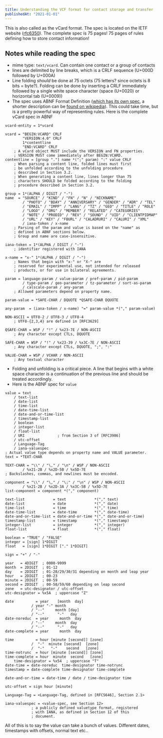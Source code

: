 ```yaml
---
title: Understanding the VCF format for contact storage and transfer
publishedAt: "2021-01-01"
---
```


This is also called as the vCard format. The spec is located on the IETF website
([rfc6350](https://tools.ietf.org/html/rfc6350)). The complete spec is 75 pages! 75 pages of rules defining how to store
contact information!

## Notes while reading the spec

-   mime type: `text/vcard`. Can contain one contact or a group of contacts
-   lines are delimited by line breaks, which is a CRLF sequence (U+000D followed by U+000A)
-   Line folding _should_ be done at 75 octets (75 letters? since octets is 8 bits = byte?). Folding can be done by
    inserting a CRLF immediately followed by a single white space character (space (U+0020) or horizontal tab (U+0009))
-   The spec uses ABNF Format Definition ([which has its own spec](https://tools.ietf.org/html/rfc5234), a shorter
    description can be [found on wikipedia](https://en.wikipedia.org/wiki/Augmented_Backus%E2%80%93Naur_form)). This
    could take time, but is a pretty powerful way of representing rules. Here is the complete vCard spec in ABNF

```
vcard-entity = 1*vcard

vcard = "BEGIN:VCARD" CRLF
        "VERSION:4.0" CRLF
        1*contentline
        "END:VCARD" CRLF
    ; A vCard object MUST include the VERSION and FN properties.
    ; VERSION MUST come immediately after BEGIN:VCARD.
contentline = [group "."] name *(";" param) ":" value CRLF
    ; When parsing a content line, folded lines must first
    ; be unfolded according to the unfolding procedure
    ; described in Section 3.2.
    ; When generating a content line, lines longer than 75
    ; characters SHOULD be folded according to the folding
    ; procedure described in Section 3.2.

group = 1*(ALPHA / DIGIT / "-")
name  = "SOURCE" / "KIND" / "FN" / "N" / "NICKNAME"
        / "PHOTO" / "BDAY" / "ANNIVERSARY" / "GENDER" / "ADR" / "TEL"
        / "EMAIL" / "IMPP" / "LANG" / "TZ" / "GEO" / "TITLE" / "ROLE"
        / "LOGO" / "ORG" / "MEMBER" / "RELATED" / "CATEGORIES"
        / "NOTE" / "PRODID" / "REV" / "SOUND" / "UID" / "CLIENTPIDMAP"
        / "URL" / "KEY" / "FBURL" / "CALADRURI" / "CALURI" / "XML"
        / iana-token / x-name
    ; Parsing of the param and value is based on the "name" as
    ; defined in ABNF sections below.
    ; Group and name are case-insensitive.

iana-token = 1*(ALPHA / DIGIT / "-")
    ; identifier registered with IANA

x-name = "x-" 1*(ALPHA / DIGIT / "-")
    ; Names that begin with "x-" or "X-" are
    ; reserved for experimental use, not intended for released
    ; products, or for use in bilateral agreements.

param = language-param / value-param / pref-param / pid-param
        / type-param / geo-parameter / tz-parameter / sort-as-param
        / calscale-param / any-param
    ; Allowed parameters depend on property name.

param-value = *SAFE-CHAR / DQUOTE *QSAFE-CHAR DQUOTE

any-param  = (iana-token / x-name) "=" param-value *("," param-value)

NON-ASCII = UTF8-2 / UTF8-3 / UTF8-4
    ; UTF8-{2,3,4} are defined in [RFC3629]

QSAFE-CHAR = WSP / "!" / %x23-7E / NON-ASCII
    ; Any character except CTLs, DQUOTE

SAFE-CHAR = WSP / "!" / %x23-39 / %x3C-7E / NON-ASCII
    ; Any character except CTLs, DQUOTE, ";", ":"

VALUE-CHAR = WSP / VCHAR / NON-ASCII
    ; Any textual character
```

-   Folding and unfolding is a critical piece. A line that begins with a white space character is a continuation of
    the previous line and should be treated accordingly.
-   Here is the ABNF spec for `value`

```
value = text
    / text-list
    / date-list
    / time-list
    / date-time-list
    / date-and-or-time-list
    / timestamp-list
    / boolean
    / integer-list
    / float-list
    / URI               ; from Section 3 of [RFC3986]
    / utc-offset
    / Language-Tag
    / iana-valuespec
; Actual value type depends on property name and VALUE parameter.
text = *TEXT-CHAR

TEXT-CHAR = "\\" / "\," / "\n" / WSP / NON-ASCII
        / %x21-2B / %x2D-5B / %x5D-7E
; Backslashes, commas, and newlines must be encoded.

component = "\\" / "\," / "\;" / "\n" / WSP / NON-ASCII
        / %x21-2B / %x2D-3A / %x3C-5B / %x5D-7E
list-component = component *("," component)

text-list             = text             *("," text)
date-list             = date             *("," date)
time-list             = time             *("," time)
date-time-list        = date-time        *("," date-time)
date-and-or-time-list = date-and-or-time *("," date-and-or-time)
timestamp-list        = timestamp        *("," timestamp)
integer-list          = integer          *("," integer)
float-list            = float            *("," float)

boolean = "TRUE" / "FALSE"
integer = [sign] 1*DIGIT
float   = [sign] 1*DIGIT ["." 1*DIGIT]

sign = "+" / "-"

year   = 4DIGIT  ; 0000-9999
month  = 2DIGIT  ; 01-12
day    = 2DIGIT  ; 01-28/29/30/31 depending on month and leap year
hour   = 2DIGIT  ; 00-23
minute = 2DIGIT  ; 00-59
second = 2DIGIT  ; 00-58/59/60 depending on leap second
zone   = utc-designator / utc-offset
utc-designator = %x5A  ; uppercase "Z"

date          = year    [month  day]
            / year "-" month
            / "--"     month [day]
            / "--"      "-"   day
date-noreduc  = year     month  day
            / "--"     month  day
            / "--"      "-"   day
date-complete = year     month  day

time          = hour [minute [second]] [zone]
            /  "-"  minute [second]  [zone]
            /  "-"   "-"    second   [zone]
time-notrunc  = hour [minute [second]] [zone]
time-complete = hour  minute  second   [zone]
    time-designator = %x54  ; uppercase "T"
date-time = date-noreduc  time-designator time-notrunc
timestamp = date-complete time-designator time-complete

date-and-or-time = date-time / date / time-designator time

utc-offset = sign hour [minute]

Language-Tag = <Language-Tag, defined in [RFC5646], Section 2.1>

iana-valuespec = <value-spec, see Section 12>
            ; a publicly defined valuetype format, registered
            ; with IANA, as defined in Section 12 of this
            ; document.
```

All of this is to say the value can take a bunch of values. Different dates, timestamps with offsets, normal text etc..
